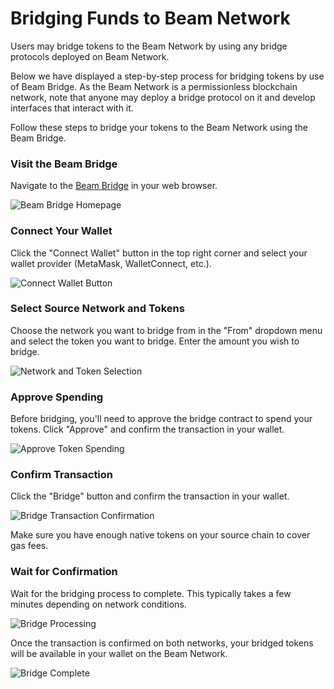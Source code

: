 
# Bridging Funds to Beam Network

Users may bridge tokens to the Beam Network by using any bridge protocols deployed on Beam Network. 

Below we have displayed a step-by-step process for bridging tokens by use of Beam Bridge. As the Beam Network is a permissionless blockchain network, note that anyone may deploy a bridge protocol on it and develop interfaces that interact with it.

Follow these steps to bridge your tokens to the Beam Network using the Beam Bridge.

<Steps>

### Visit the Beam Bridge

Navigate to the [Beam Bridge](https://bridge.onbeam.com) in your web browser.

<Image 
  src="/assets/nodes/requirements/bridging/Bridge1.png"
  alt="Beam Bridge Homepage" 
  width={800} 
  height={400}
/>

### Connect Your Wallet

Click the "Connect Wallet" button in the top right corner and select your wallet provider (MetaMask, WalletConnect, etc.).

<Image 
  src="/assets/nodes/requirements/bridging/Bridge2.png"
  alt="Connect Wallet Button" 
  width={800} 
  height={400}
/>

### Select Source Network and Tokens

Choose the network you want to bridge from in the "From" dropdown menu and select the token you want to bridge. Enter the amount you wish to bridge.

<Image 
  src="/assets/nodes/requirements/bridging/Bridge3.png"
  alt="Network and Token Selection" 
  width={800} 
  height={400}
/>

### Approve Spending

Before bridging, you'll need to approve the bridge contract to spend your tokens. Click "Approve" and confirm the transaction in your wallet.

<Image 
  src="/assets/nodes/requirements/bridging/Bridge4.png"
  alt="Approve Token Spending" 
  width={800} 
  height={400}
/>

### Confirm Transaction

Click the "Bridge" button and confirm the transaction in your wallet. 

<Image 
  src="/assets/nodes/requirements/bridging/Bridge5.png"
  alt="Bridge Transaction Confirmation" 
  width={800} 
  height={400}
/>

<Callout type="info">
  Make sure you have enough native tokens on your source chain to cover gas fees.
</Callout>

### Wait for Confirmation

Wait for the bridging process to complete. This typically takes a few minutes depending on network conditions.

<Image 
  src="/assets/nodes/requirements/bridging/Bridge6.png"
  alt="Bridge Processing" 
  width={800} 
  height={400}
/>

</Steps>

Once the transaction is confirmed on both networks, your bridged tokens will be available in your wallet on the Beam Network.

<Image 
  src="/assets/nodes/requirements/bridging/Bridge7.png"
  alt="Bridge Complete" 
  width={800} 
  height={400}
/>
